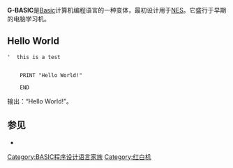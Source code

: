 {{unreferenced|time=2014-03-23T10:50:33+00:00}}
'''G-BASIC'''是[[Basic|Basic]]计算机编程语言的一种变体，最初设计用于[[NES|NES]]。它盛行于早期的电脑学习机。

==Hello World==
<syntaxhighlight lang="gwBasic">
'  this is a test


    PRINT "Hello World!"

    END
</syntaxhighlight>
输出：“Hello World!”。

==参见==
*{{link-en|Family BASIC|Family BASIC}}

{{Compu-lang-stub}}
{{BASIC}}
{{程序设计语言|GVBASIC}}

[[Category:BASIC程序设计语言家族|Category:BASIC程序设计语言家族]]
[[Category:红白机|Category:红白机]]